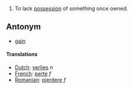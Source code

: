 #To lack [[possession]] of something once owned.

==Antonym==
*[[gain]]

====Translations====
*[[Dutch]]: [[verlies]] ''n''
*[[French]]: [[perte]] ''f''
*[[Romanian]]: [[pierdere]] ''f''